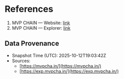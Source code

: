 # References

1. MVP CHAIN — Website: [link](https://mvpcha.in/)
2. MVP CHAIN — Explorer: [link](https://exp.mvpcha.in/)

## Data Provenance

- Snapshot Time (UTC): 2025-10-12T19:03:42Z
- Sources:
  - [https://mvpcha.in/](https://mvpcha.in/)
  - [https://exp.mvpcha.in/](https://exp.mvpcha.in/)
